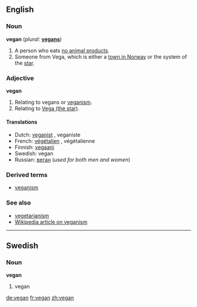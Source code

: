 ==English==

===Noun===
'''vegan''' (''plural:'' '''[[vegans]]''')
# A person who eats [[w:Vegan|no animal product]]s.
# Someone from Vega, which is either a [[w:Vega, Norway|town in Norway]] or the system of the [[w:Vega|star]].

===Adjective===
'''vegan'''
# Relating to vegans or [[veganism]].
# Relating to [[w:Vega (disambiguation)|Vega (the star)]].

====Translations====
*Dutch: [[veganist]] {{m}}, veganiste {{f}}
*French: [[végétalien]] {{m}}, végétalienne {{f}}
*Finnish: [[vegaani]]<!--is this for "vegan" or "veganism"?-->
*Swedish: vegan
*Russian: [[веган]] {{m}} (''used for both men and women'')

===Derived terms===
*[[veganism]]

===See also===
*[[vegetarianism]]
*[[w:veganism|Wikipedia article on veganism]]

----
==Swedish==
===Noun===
'''vegan'''

# vegan

[[de:vegan]]
[[fr:vegan]]
[[zh:vegan]]